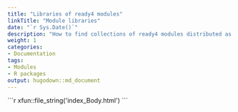 ```yaml
---
title: "Libraries of ready4 modules"
linkTitle: "Module libraries"
date: "`r Sys.Date()`"
description: "How to find collections of ready4 modules distributed as R packages."
weight: 1
categories: 
- Documentation
tags: 
- Modules
- R packages
output: hugodown::md_document
---
```


````{=html}
```r
xfun::file_string('index_Body.html')
```
````

